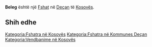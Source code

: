 {{Fshat në Kosovës
 | Emri                = Beleg
| sqi_N_name = Beleg
| sqi_N_FULL_NAME_RO = Beleg
| sqi_N_FULL_NAME_ND_RO = Beleg
| sqi_N_SORT_NAME_RG = BELEG
| sqi_N_FULL_NAME_RG = Beleg
| sqi_N_FULL_NAME_ND_RG = Beleg
| srp_N_name = Beleg
| srp_N_FULL_NAME_RO = Beleg
| srp_N_FULL_NAME_ND_RO = Beleg
| srp_N_SORT_NAME_RG = BELEG
| srp_N_FULL_NAME_RG = Beleg
| srp_N_FULL_NAME_ND_RG = Beleg
| srp_NS_name = Белег
| srp_NS_FULL_NAME_RO = Белег
| srp_NS_FULL_NAME_ND_RO = Белег
| srp_NS_SORT_NAME_RG = БЕЛЕГ
| srp_NS_FULL_NAME_RG = Белег
| srp_NS_FULL_NAME_ND_RG = Белег
| std_V_name = Belegu
| std_V_FULL_NAME_RO = Belegu
| std_V_FULL_NAME_ND_RO = Belegu
| std_V_SORT_NAME_RG = BELEGU
| std_V_FULL_NAME_RG = Belegu
| std_V_FULL_NAME_ND_RG = Belegu

 | Emri (Rasa dhanore) = 
 | Figura              = 
 | Shteti              = Kosovo
 | Komuna              = Deçan
 | Kodi postar         = 
 | Sipërfaqja          = 

 | Popullsia           = 

 | Regj. i popullsisë  = 
 | Dend. e popullsisë  = 
 | Faqja zyrtare       = 
 <!--- Koordinatat ----> 
 | Gjerësia            = 42.534167
 | Gjatësia            = 20.317222
 | Lartësia            = 
}}
'''Beleg''' është një [[Fshat]] në [[Deçan]] të [[Kosovës]].

<!-- == Gjeografia == -->
<!-- == Historia == -->
<!-- == Demografia == -->
== Shih edhe ==
{{Komuna Deçan}}
{{Kosovo-Administrata-Cung}}

[[Kategoria:Fshatra në Kosovës]]
[[Kategoria:Fshatra në Kommunes Deçan]]
[[Kategoria:Vendbanime në Kosovës]]